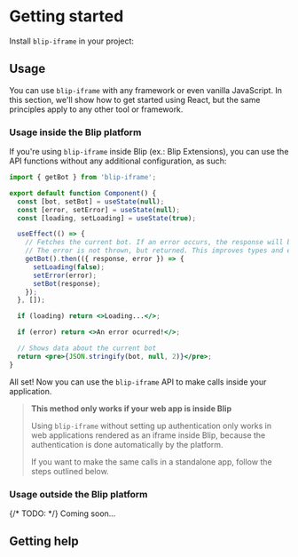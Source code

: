 

# Getting started

Install `blip-iframe` in your project:

<InstallScript packages="blip-iframe" />

## Usage

You can use `blip-iframe` with any framework or even vanilla JavaScript.
In this section, we'll show how to get started using React, but the same principles
apply to any other tool or framework.

### Usage inside the Blip platform

If you're using `blip-iframe` inside Blip (ex.: Blip Extensions),
you can use the API functions without any additional configuration, as such:

```jsx
import { getBot } from 'blip-iframe';

export default function Component() {
  const [bot, setBot] = useState(null);
  const [error, setError] = useState(null);
  const [loading, setLoading] = useState(true);

  useEffect(() => {
    // Fetches the current bot. If an error occurs, the response will be null.
    // The error is not thrown, but returned. This improves types and error awareness.
    getBot().then(({ response, error }) => {
      setLoading(false);
      setError(error);
      setBot(response);
    });
  }, []);

  if (loading) return <>Loading...</>;

  if (error) return <>An error ocurred!</>;

  // Shows data about the current bot
  return <pre>{JSON.stringify(bot, null, 2)}</pre>;
}
```

All set! Now you can use the `blip-iframe` API to make calls inside your application.

> **This method only works if your web app is inside Blip**
>
> Using `blip-iframe` without setting up authentication only works
> in web applications rendered as an iframe inside Blip, because the
> authentication is done automatically by the platform.
>
> If you want to make the same calls in a standalone app,
> follow the steps outlined below.

### Usage outside the Blip platform

{/* TODO: */}
Coming soon...

## Getting help

<SocialCards twitter={false} />
